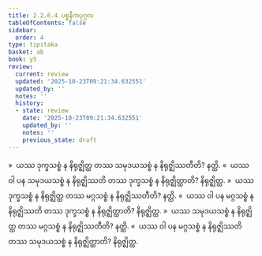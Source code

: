 ```yaml
---
title: 2.2.6.4 ပစ္စနီကပုဂ္ဂလ
tableOfContents: false
sidebar:
  order: 4
type: tipitaka
basket: ab
book: y5
review:
  current: review
  updated: '2025-10-23T09:21:34.632551'
  updated_by: ''
  notes: ''
  history:
  - state: review
    date: '2025-10-23T09:21:34.632551'
    updated_by: ''
    notes: ''
    previous_state: draft
---
```



<ReviewStatus review={frontmatter.review} showDetails={true} />

<HypothesisAnnotation frontmatter={frontmatter} />

<DynamicBreadcrumb />

<Division number="131" book="y5" e="ch" v="33" p="251">

<Paragraph number="665" book="y5">
»  ယဿ ဒုက္ခသစ္စံ န နိရုဇ္ဈိတ္ထ တဿ သမုဒယသစ္စံ န နိရုဇ္ဈိဿတီတိ? နတ္ထိ.
</Paragraph>

<Paragraph number="666" book="y5">
«  ယဿ ဝါ ပန သမုဒယသစ္စံ န နိရုဇ္ဈိဿတိ တဿ ဒုက္ခသစ္စံ န နိရုဇ္ဈိတ္ထာတိ? နိရုဇ္ဈိတ္ထ.
</Paragraph>

<Paragraph number="667" book="y5">
»  ယဿ ဒုက္ခသစ္စံ န နိရုဇ္ဈိတ္ထ တဿ မဂ္ဂသစ္စံ န နိရုဇ္ဈိဿတီတိ? နတ္ထိ.
</Paragraph>

<Paragraph number="668" book="y5">
«  ယဿ ဝါ ပန မဂ္ဂသစ္စံ န နိရုဇ္ဈိဿတိ တဿ ဒုက္ခသစ္စံ န နိရုဇ္ဈိတ္ထာတိ? နိရုဇ္ဈိတ္ထ.
</Paragraph>

</Division>
<Division number="132" book="y5" e="ch" v="33" p="252">

<Paragraph number="669" book="y5">
»  ယဿ သမုဒယသစ္စံ န နိရုဇ္ဈိတ္ထ တဿ မဂ္ဂသစ္စံ န နိရုဇ္ဈိဿတီတိ? နတ္ထိ.
</Paragraph>

<Paragraph number="670" book="y5">
«  ယဿ ဝါ ပန မဂ္ဂသစ္စံ န နိရုဇ္ဈိဿတိ တဿ သမုဒယသစ္စံ န နိရုဇ္ဈိတ္ထာတိ? နိရုဇ္ဈိတ္ထ.
</Paragraph>
</Division>